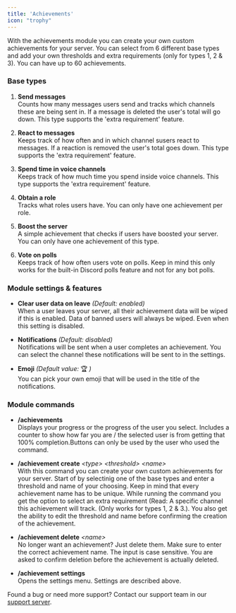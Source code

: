 ```yaml
---
title: 'Achievements'
icon: "trophy"
---
```


With the achievements module you can create your own custom achievements for your server. You can select from 6 different base types and add your own thresholds and extra requirements (only for types 1, 2 & 3). You can have up to 60 achievements.

### Base types

1. **Send messages**<br />Counts how many messages users send and tracks which channels these are being sent in. If a message is deleted the user's total will go down. This type supports the 'extra requirement' feature.

2. **React to messages**<br />Keeps track of how often and in which channel susers react to messages. If a reaction is removed the user's total goes down. This type supports the 'extra requirement' feature.

3. **Spend time in voice channels**<br />Keeps track of how much time you spend inside voice channels. This type supports the 'extra requirement' feature.

4. **Obtain a role**<br />Tracks what roles users have. You can only have one achievement per role.

5. **Boost the server**<br />A simple achievement that checks if users have boosted your server. You can only have one achievement of this type.

6. **Vote on polls**<br />Keeps track of how often users vote on polls. Keep in mind this only works for the built-in Discord polls feature and not for any bot polls.

### Module settings & features

* **Clear user data on leave** *(Default: enabled)*<br />When a user leaves your server, all their achievement data will be wiped if this is enabled. Data of banned users will always be wiped. Even when this setting is disabled.

* **Notifications** *(Default: disabled)*<br />Notifications will be sent when a user completes an achievement. You can select the channel these notifications will  be sent to in the settings.

* **Emoji** *(Default value:* 🏆 *)*<br />You can pick your own emoji that will be used in the title of the notifications.

### Module commands

* **/achievements**<br />Displays your progress or the progress of the user you select. Includes a counter to show how far  you are / the selected user is from getting that 100% completion.Buttons can only be used by the user who used the command.

* **/achievement create** *\<type> \<threshold> \<name>*<br />With this command you can create your own custom achievements for your server. Start of by selectinig one of the base types and enter a threshold and name of your choosing. Keep in mind that every achievement name has to be unique. While running the command you get the option to select an extra requirement (Read: A specific channel this achievement will track. (Only works for types 1, 2 & 3.). You also get the ability to edit the threshold and name before confirming the creation of the achievement.

* **/achievement delete** *\<name>*<br />No longer want an achievement? Just delete them. Make sure to enter the correct achievement name. The input is case sensitive. You are asked to confirm deletion before the achievement is actually deleted.

* **/achievement settings**<br />Opens the settings menu. Settings are described above.

Found a bug or need more support? Contact our support team in our [support server](https://support.yoshibot.com/).